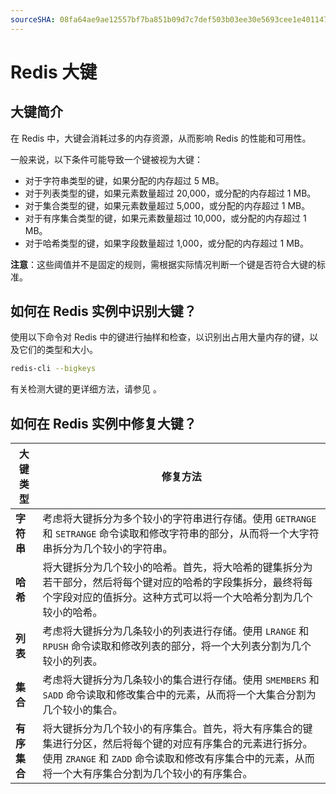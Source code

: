 ```yaml
---
sourceSHA: 08fa64ae9ae12557bf7ba851b09d7c7def503b03ee30e5693cee1e401147b1e2
---
```


# Redis 大键

## 大键简介

在 Redis 中，大键会消耗过多的内存资源，从而影响 Redis 的性能和可用性。

一般来说，以下条件可能导致一个键被视为大键：

- 对于字符串类型的键，如果分配的内存超过 5 MB。
- 对于列表类型的键，如果元素数量超过 20,000，或分配的内存超过 1 MB。
- 对于集合类型的键，如果元素数量超过 5,000，或分配的内存超过 1 MB。
- 对于有序集合类型的键，如果元素数量超过 10,000，或分配的内存超过 1 MB。
- 对于哈希类型的键，如果字段数量超过 1,000，或分配的内存超过 1 MB。

**注意**：这些阈值并不是固定的规则，需根据实际情况判断一个键是否符合大键的标准。

## 如何在 Redis 实例中识别大键？

使用以下命令对 Redis 中的键进行抽样和检查，以识别出占用大量内存的键，以及它们的类型和大小。

```bash
redis-cli --bigkeys
```

有关检测大键的更详细方法，请参见 <ExternalSiteLink name="redis" href="trouble_shooting/20-bigkeycheck.mdx" children="发现和处理大键" />。

## 如何在 Redis 实例中修复大键？

| 大键类型       | 修复方法                                                                                                                                                                                                                                                                                                                      |
| -------------- | ----------------------------------------------------------------------------------------------------------------------------------------------------------------------------------------------------------------------------------------------------------------------------------------------------------------------------------- |
| **字符串**     | 考虑将大键拆分为多个较小的字符串进行存储。使用 `GETRANGE` 和 `SETRANGE` 命令读取和修改字符串的部分，从而将一个大字符串拆分为几个较小的字符串。                                                                                                           |
| **哈希**       | 将大键拆分为几个较小的哈希。首先，将大哈希的键集拆分为若干部分，然后将每个键对应的哈希的字段集拆分，最终将每个字段对应的值拆分。这种方式可以将一个大哈希分割为几个较小的哈希。                                  |
| **列表**       | 考虑将大键拆分为几条较小的列表进行存储。使用 `LRANGE` 和 `RPUSH` 命令读取和修改列表的部分，将一个大列表分割为几个较小的列表。                                                                                                                       |
| **集合**       | 考虑将大键拆分为几条较小的集合进行存储。使用 `SMEMBERS` 和 `SADD` 命令读取和修改集合中的元素，从而将一个大集合分割为几个较小的集合。                                                                                                                         |
| **有序集合**   | 将大键拆分为几个较小的有序集合。首先，将大有序集合的键集进行分区，然后将每个键的对应有序集合的元素进行拆分。使用 `ZRANGE` 和 `ZADD` 命令读取和修改有序集合中的元素，从而将一个大有序集合分割为几个较小的有序集合。 |
